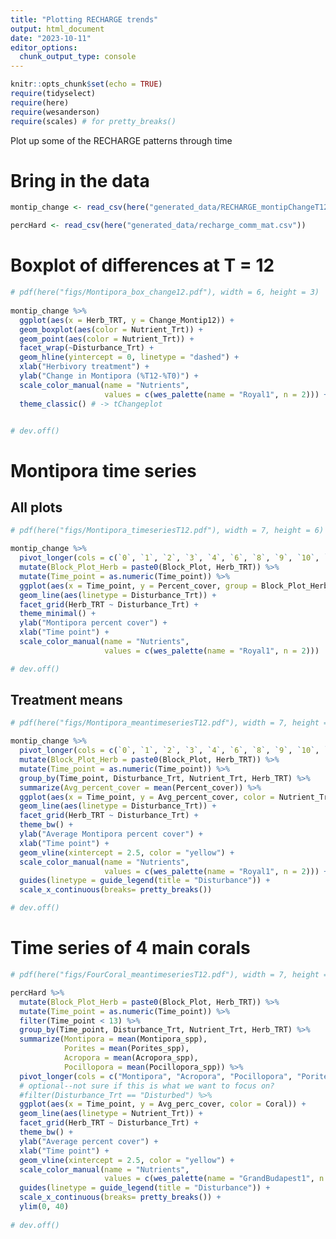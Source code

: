 ```yaml
---
title: "Plotting RECHARGE trends"
output: html_document
date: "2023-10-11"
editor_options: 
  chunk_output_type: console
---
```


```r
knitr::opts_chunk$set(echo = TRUE)
require(tidyselect)
require(here)
require(wesanderson)
require(scales) # for pretty_breaks()
```

Plot up some of the RECHARGE patterns through time

# Bring in the data

```r
montip_change <- read_csv(here("generated_data/RECHARGE_montipChangeT12.csv"))

percHard <- read_csv(here("generated_data/recharge_comm_mat.csv"))
```


# Boxplot of differences at T = 12

```r
# pdf(here("figs/Montipora_box_change12.pdf"), width = 6, height = 3)
    
montip_change %>% 
  ggplot(aes(x = Herb_TRT, y = Change_Montip12)) +
  geom_boxplot(aes(color = Nutrient_Trt)) +
  geom_point(aes(color = Nutrient_Trt)) +
  facet_wrap(~Disturbance_Trt) +
  geom_hline(yintercept = 0, linetype = "dashed") +
  xlab("Herbivory treatment") +
  ylab("Change in Montipora (%T12-%T0)") +
  scale_color_manual(name = "Nutrients",
                     values = c(wes_palette(name = "Royal1", n = 2))) +
  theme_classic() # -> tChangeplot


# dev.off()

```

# Montipora time series

## All plots

```r
# pdf(here("figs/Montipora_timeseriesT12.pdf"), width = 7, height = 6)

montip_change %>% 
  pivot_longer(cols = c(`0`, `1`, `2`, `3`, `4`, `6`, `8`, `9`, `10`, `11`, `12`), values_to = "Percent_cover", names_to = "Time_point") %>%
  mutate(Block_Plot_Herb = paste0(Block_Plot, Herb_TRT)) %>% 
  mutate(Time_point = as.numeric(Time_point)) %>% 
  ggplot(aes(x = Time_point, y = Percent_cover, group = Block_Plot_Herb, color = Nutrient_Trt)) + 
  geom_line(aes(linetype = Disturbance_Trt)) +
  facet_grid(Herb_TRT ~ Disturbance_Trt) +
  theme_minimal() +
  ylab("Montipora percent cover") +
  xlab("Time point") +
  scale_color_manual(name = "Nutrients",
                     values = c(wes_palette(name = "Royal1", n = 2)))

# dev.off()
```

## Treatment means

```r
# pdf(here("figs/Montipora_meantimeseriesT12.pdf"), width = 7, height = 6)

montip_change %>% 
  pivot_longer(cols = c(`0`, `1`, `2`, `3`, `4`, `6`, `8`, `9`, `10`, `11`, `12`), values_to = "Percent_cover", names_to = "Time_point") %>%
  mutate(Block_Plot_Herb = paste0(Block_Plot, Herb_TRT)) %>% 
  mutate(Time_point = as.numeric(Time_point)) %>% 
  group_by(Time_point, Disturbance_Trt, Nutrient_Trt, Herb_TRT) %>% 
  summarize(Avg_percent_cover = mean(Percent_cover)) %>% 
  ggplot(aes(x = Time_point, y = Avg_percent_cover, color = Nutrient_Trt)) + 
  geom_line(aes(linetype = Disturbance_Trt)) +
  facet_grid(Herb_TRT ~ Disturbance_Trt) +
  theme_bw() +
  ylab("Average Montipora percent cover") +
  xlab("Time point") +
  geom_vline(xintercept = 2.5, color = "yellow") +
  scale_color_manual(name = "Nutrients",
                     values = c(wes_palette(name = "Royal1", n = 2))) +
  guides(linetype = guide_legend(title = "Disturbance")) +
  scale_x_continuous(breaks= pretty_breaks())

# dev.off()
```

# Time series of 4 main corals

```r
# pdf(here("figs/FourCoral_meantimeseriesT12.pdf"), width = 7, height = 6)

percHard %>%
  mutate(Block_Plot_Herb = paste0(Block_Plot, Herb_TRT)) %>% 
  mutate(Time_point = as.numeric(Time_point)) %>% 
  filter(Time_point < 13) %>% 
  group_by(Time_point, Disturbance_Trt, Nutrient_Trt, Herb_TRT) %>% 
  summarize(Montipora = mean(Montipora_spp),
            Porites = mean(Porites_spp),
            Acropora = mean(Acropora_spp),
            Pocillopora = mean(Pocillopora_spp)) %>% 
  pivot_longer(cols = c("Montipora", "Acropora", "Pocillopora", "Porites"), names_to = "Coral", values_to = "Avg_perc_cover") %>% 
  # optional--not sure if this is what we want to focus on?
  #filter(Disturbance_Trt == "Disturbed") %>% 
  ggplot(aes(x = Time_point, y = Avg_perc_cover, color = Coral)) + 
  geom_line(aes(linetype = Nutrient_Trt)) +
  facet_grid(Herb_TRT ~ Disturbance_Trt) +
  theme_bw() +
  ylab("Average percent cover") +
  xlab("Time point") +
  geom_vline(xintercept = 2.5, color = "yellow") +
  scale_color_manual(name = "Nutrients",
                     values = c(wes_palette(name = "GrandBudapest1", n = 4))) +
  guides(linetype = guide_legend(title = "Disturbance")) +
  scale_x_continuous(breaks= pretty_breaks()) +
  ylim(0, 40)
  
# dev.off()
```





